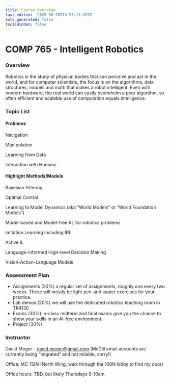```yaml
---
title: Course Overview
last_edited: '2025-08-28T13:55:11.529Z'
auto_generated: false
tocIsHidden: false
---
```


# COMP 765 - Intelligent Robotics

### Overview

Robotics is the study of physical bodies that can perceive and act in the world, and for computer scientists, the focus is on the algorithms, data structures, models and math that makes a robot intelligent. Even with modern hardware, the real world can easily overwhelm a poor algorithm, so often efficient and scalable use of computation equals intelligence.

### Topic List

#### Problems

Navigation

Manipulation

Learning from Data

Interaction with Humans

#### Highlight Methods/Models

Bayesian Filtering

Optimal Control

Learning to Model Dynamics (aka “World Models” or “World Foundation Models”)

Model-based and Model-free RL for robotics problems

Imitation Learning including IRL

Active IL

Language-informed High-level Decision Making

Vision-Action-Language Models

### Assessment Plan

* Assignments (20%) a regular set of assignments, roughly one every two weeks. These will mostly be light pen-and-paper exercises for your practice.
* Lab demos (20%) we will use the dedicated robotics teaching room in TR4130
* Exams (30%) in-class midterm and final exams give you the chance to show your skills in an AI-free environment.
* Project (30%)

### Instructor

David Meger - [david.meger@gmail.com](mailto\:david.meger@gmail.com) (McGill email accounts are currently being “migrated” and not reliable, sorry!)

Office: MC 112N (North Wing, walk through the 100N lobby to find my door)

Office hours: TBD, but likely Thursdays 9-10am.
